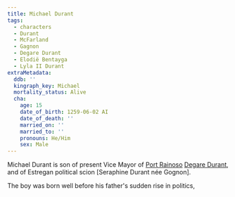 ```yaml
---
title: Michael Durant
tags:
  - characters
  - Durant
  - McFarland
  - Gagnon
  - Degare Durant
  - Elodië Bentayga
  - Lyla II Durant
extraMetadata:
  ddb: ''
  kingraph_key: Michael
  mortality_status: Alive
  cha:
    age: 15
    date_of_birth: 1259-06-02 AI
    date_of_death: ''
    married_on: ''
    married_to: ''
    pronouns: He/Him
    sex: Male
---
```



Michael Durant is son of present Vice Mayor of [Port Rainoso](../locations/port-rainoso.mdx) [Degare Durant](./degare-durant.mdx), and of
Estregan political scion [Seraphine Durant née Gognon].

The boy was born well before his father's sudden rise in politics,
